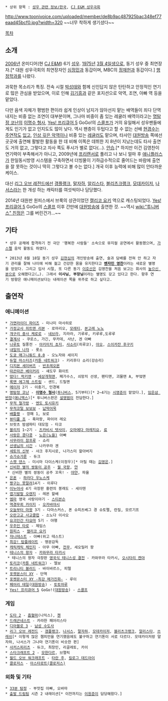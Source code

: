  * 상위 항목 : [[성우 관련 정보/한국]], [[CJ E&M 성우극회]]

http://www.toonivoice.com/uploaded/member/de8b9ac487925bac348ef77eaad45bcf0.jpg?width=320
~~너무 착하게 생기셨다~~

[[목차]]

== 소개 ==
[[2006년]] 온미디어(현 [[CJ E&M]]) 6기 [[성우]]. [[1975년]] [[3월 4일]]생으로, 동기 성우 중 최연장자.[* 대원 성우극회의 최연장자인 [[심정민]]과 동갑이며, MBC의 [[정재헌]]과 동갑이다.] [[행정학]]과를 나왔다.

과묵한 목소리가 특징. 전속 시절 [[박성태]]와 함께 신인답지 않은 탄탄하고 안정적인 연기로 많은 관심을 받았으며, 이로 인해 [[김기흥]]과 같은 포지션으로 악역, 조연, 아빠 역 등을 맡았다.

다만 음색 자체가 평범한 편이라 쉽게 인상이 남지가 않아선지 맡는 배역들이 죄다 단역 내지는 비중 없는 조연이 대부분이며, 그나마 비중이 좀 있는 레귤러 배역이라고는 [[명탐정 코난]]의 [[치바 형사|이명수 형사]], [[Yes! 프리큐어 5]] GoGo!의 [[스콜프]]가 거의 유일해서 성우팬들에게도 인기가 없고 인지도도 많이 낮다. 역시 팬층이 두텁다고 할 수 없는 선배 [[현경수]]는 [[이토 카이지|주연작도]] [[김영민#s-6|있고]], [[로브 루치|인상 깊은 악역]]이나 비중 있는 [[그리드(강철의 연금술사)|레]][[타카쿠라 분타|귤]][[야마모토 타케시|러]]도 맡으며, 타사인 [[대원방송]] 쪽에선 곳곳에 출연해 활발한 활동을 한 데 비해 이쪽은 데뷔한 지 8년이 지났는데도 타사 출연도 거의 없고, 그렇다고 자사 쪽도 푸시가 별로 없다(…). [[안습]].[* 하지만 이건 김영찬이 연기력이 부족해서가 아니고, 2009년에 [[프리랜서]]로 풀리고 나 보니 얼마 후 [[애니플러스]]가 한일동시방영 시스템을 구축하면서 더빙물이 기하급수적으로 줄어드는 바람에 출연을 잘 못하는 것이니 딱히 그렇다고 볼 수는 없다.] 개국 이후 능력에 비해 많이 안타까운 케이스.

대신 [[리그 오브 레전드]]에선 [[갱플랭크]], [[말자하]], [[알리스타]], [[블리츠크랭크]], [[모데카이저]], [[나서스]]라는 한 개성 하는 캐릭터를 여섯씩이나 담당했다.

2014년 대원판 원피스에서 브룩의 상관이었던 [[캘리코 요키]] 역으로 캐스팅되었다. [[Yes! 프리큐어 5]] GoGo의 [[스콜프]] 이후 간만에 [[대원방송]]에 출연한 것. ~~역시 [[wiki:"투니버스" 친정]]은 그를 버린건가...~~

== 기타 ==
 * 성우 공채에 합격하기 전 극단 '행복한 사람들' 소속으로 뮤지컬 공연에서 활동했으며, [[가스펠]] 음악 활동도 하였다.

 * 2013년 8월 18일 동기 성우 [[김현심]]의 개인방송에 출연, 술과 담배를 전혀 안 하고 자기 관리를 잘해 나이에 비해 젊고 건강한 몸을 유지한다고 '''[[벤자민 버튼의 시간은 거꾸로 간다|벤자민 영찬]]'''이라는 새로운 별명을 얻었다. 그리고 입사 시절, 또 다른 동기 [[이호산]]은 김영찬을 처음 보고는 회사의 [[높으신 분]]으로 오해했다고(…). 그래서 '''이사님, 부장님'''이라는 별명도 갖고 있다고 한다. 향후 연기 방향은 애니메이션보다는 내레이션 쪽을 위주로 하고 싶다고.

== 출연작 ==
=== 애니메이션 ===
 * [[가면라이더 파이즈]] - 미나미 마사히로
 * [[가정교사 히트맨 REBORN!|가정교사 히트맨 리본]] - 로마리오, [[모레티]], [[본고레 노노]]
 * [[개구리 중사 케로로]] - [[네브라]], 지라라, 기루루, 키루루,도루루
 * [[결계사]] - 쿠로스, 가긴, 무카데, 사난, 겐 아빠
 * [[나루토]] 질풍전 - [[아키미치 쵸지]], [[사소리]](히루코), [[아오]], [[스이카잔 후구키]]
 * [[내일의 나쟈]] - 롯소
 * [[도쿄 매그니튜드 8.0]] - 오노자와 세이지
 * [[듀얼 마스터즈]]([[카툰 네트워크]]) - 키리후다 쇼리(강승리)
 * [[디지몬 세이버즈]] - [[반쵸레오몬|반초레오몬]]
 * [[따끈따끈 베이커리]] - 섀도우 화이트
 * [[떴다! 럭키맨]] - [[세상개혁맨]], 페가수스, 쇠망치 선생, 팬티맨, 괴물맨 A, 부엌맨
 * [[록맨 에그제 스트림]] - 샌드, 드릴맨
 * [[메이저]] 2기 - 이충기, 민경복
 * [[명탐정 코난]] - '''[[치바 형사|이명수 형사]]'''([[투니버스]], 5기부터)[* 2~4기는 [[시영준]]이 맡았다.], [[나카모리 긴조|임은삼 반장]]([[애니맥스]])[* 투니버스판은 [[설영범]]이 전담한다.]
 * [[무적 철가방]] - [[엔도 토시유키]]
 * [[무적코털 보보보]] - [[납딱어묵]]
 * [[우에키의 법칙|배틀짱]] - 깡패 1, 보로
 * [[뷰티풀 죠]] - 흑마왕, 파이어 레오
 * 브랏츠 밤샘파티 대모험 - 타코
 * [[블리치(만화)|블리치]] 1~2기 - [[츠카비시 텟사이]], [[오마에다 마레치요]], [[우다가와 료|료]]
 * [[사랑은 콩다콩]] - [[노야마 아즈사|노은(노을)]] 아빠
 * [[사무라이 참프루]] - 쇼리
 * [[선생님의 시간]] - 나카무라 겐
 * [[세토의 신부]] - 샤크 후지시로, 나가스미 할아버지
 * [[슈가슈가룬]] - 듀크
 * [[스켓 댄스]] - 미시마 다이스케(이정우)[* 어릴 때는 [[김영은]].]
 * [[신비한 별의 쌍둥이 공주]] - [[월#s-5|월 국왕]], [[신비한 별의 쌍둥이 공주/등장인물#s-1.2|얀]]
  * 신비한 별의 쌍둥이 공주 꼬옥! - [[신비한 별의 쌍둥이 공주/등장인물#s-7.2|야얀]], 파울
 * [[은혼]] - [[하라다 우노스케]]
 * [[짱구는 못말려]]14기 - 이루다
 * [[이누야샤]] 4기 극장판 홍련의 봉래도 - 세이텐
 * [[엽기발랄 오렌지]] - 레몬 할배
 * [[엠마(모리 카오루)|엠마]] 영국 사랑이야기 - [[엠마(모리 카오루)#s-6.1|스티븐슨]]
 * [[역경무뢰 카이지]] - [[오카바야시]]
 * [[오늘부터 마왕]] 3기 - 다마스커스, 폰 슈피츠베그 경 슈토펠, 란질, 모르기프
 * [[오란고교 사교클럽]] - 소노다 이사오
 * [[요괴인간 타요마]] 5기 - 야행
 * [[우주인 타로]] - 제임스
 * [[원피스]] - [[캘리코 요키]]
 * [[쟈니테스트]] - 아빠(위고 테스트)
 * [[최강! 탑플레이트]] - 명문감독
 * [[캐릭캐릭 체인지]] - 아무 아빠, [[호시나 카즈오미|전무]], 세오밀러 왕
 * [[테니스의 왕자]] - [[카와무라 타카시]]
  * 테니스의 왕자 극장판 [[영국식 테니스성 결전]] - 카와무라 타카시, [[오시타리 켄야]]
 * [[토리코(만화)|토리코]]([[카툰 네트워크]]) - 엘보
 * [[트리니티 블러드]] - 바이바르스, 피텔
 * [[포켓몬스터 XY]] - 단역
 * [[포켓몬스터 XY -최강 메가진화-]] - 루이
 * [[페어리 테일(만화)|페어리 테일]]([[대원방송]]) - [[토토마루]]
 * [[Yes! 프리큐어 5]] GoGo!([[대원방송]]) - [[스콜프]]

=== 게임 ===
 * [[도타 2]] - [[흡혈마]](나익스), [[첸(도타 2)|첸]]
 * [[드래곤네스트]] - 카라한 페어리스타
 * [[디아블로 3]] - [[수도사|남성 수도사]]
 * [[리그 오브 레전드]] - [[갱플랭크]], [[나서스]], [[말자하]], [[모데카이저]], [[블리츠크랭크]], [[알리스타]], [[쓰레쉬]][* 이렇게 많은 챔피언을 연기했음에도 불구하고 연기톤이 서로 다르다. 모데카이저랑 말자하, 나서스가 그나마 연기톤이 비슷한 편]
 * [[사커스피리츠]] - 듀크, 최창민, 리골레토, 카이
 * [[스타크래프트 2]] - [[모한다르]], 브랠릭
 * [[월드 오브 워크래프트]] - [[타란 주]], [[킬로그 데드아이]]
 * [[클로저스]] - [[아스타로트(클로저스)]]

=== 외화 및 기타 ===
 * [[33분 탐정]] - 부잣집 아빠, 오바마
 * [[출발 드림팀]] 시즌 2 내레이션[* 이전까지는 [[이원준]]이 담당해왔다.]
